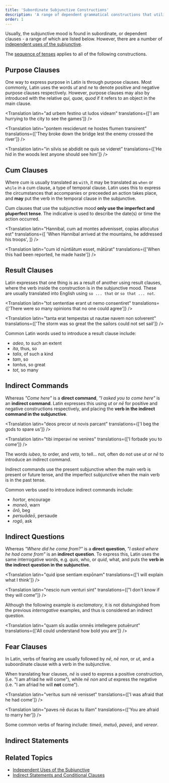 ```yaml
---
title: 'Subordinate Subjunctive Constructions'
description: 'A range of dependent grammatical constructions that utilise the subjunctive mood'
order: 1
---
```


Usually, the subjunctive mood is found in subordinate, or dependent clauses - a range of which are listed below. However, there are a number of [independent uses of the subjunctive](/notes/constructions/independent-subjunctive).

<Callout type="info">

The [sequence of tenses](/notes/verbs/overview#sequence-of-tenses) applies to all of the following constructions.

</Callout>

## Purpose Clauses

One way to express purpose in Latin is through purpose clauses. Most commonly, Latin uses the words _ut_ and _ne_ to denote positive and negative purpose clauses respectively. However, purpose clauses may also by introduced with the relative _qui, quae, quod_ if it refers to an object in the main clause.

<Translation
  latin="ad urbem festino ut ludos videam"
  translations={['I am hurrying to the city to see the games']}
/>

<Translation
  latin="pontem resciderunt ne hostes flumen transirent"
  translations={['They broke down the bridge lest the enemy crossed the river']}
/>

<Translation
  latin="in silvis se abdidit ne quis se videret"
  translations={['He hid in the woods lest anyone should see him']}
/>

## Cum Clauses

Where _cum_ is usually translated as `with`, it may be translated as `when` or `while` in a cum clause, a type of temporal clause. Latin uses this to express the circumstances that accompanies or preceeded an action takes place, and **may** put the verb in the temporal clause in the subjunctive.

<Callout type="warn">

Cum clauses that use the subjunctive mood **only use the imperfect and pluperfect tense**. The indicative is used to describe the date(s) or time the action occurred.

</Callout>

<Translation
  latin="Hannibal, cum ad montes advenisset, copias allocutus est"
  translations={[
    'When Hannibal arrived at the mountains, he addressed his troops',
  ]}
/>

<Translation
  latin="cum id nūntiātum esset, mātūrat"
  translations={['When this had been reported, he made haste']}
/>

## Result Clauses

Latin expresses that one thing is as a result of another using result clauses, where the verb inside the construction is in the subjunctive mood. These are usually translated into English using `so ... that` or `so that ... not`.

<Translation
  latin="tot sententiae erant ut nemo consentiret"
  translations={['There were so many opinions that no one could agree']}
/>

<Translation
  latin="tanta erat tempestas ut nautae navem non solverent"
  translations={['The storm was so great the the sailors could not set sail']}
/>

Common Latin words used to introduce a result clause include:

- _adeo_, to such an extent
- _ita_, thus, so
- _talis_, of such a kind
- _tam_, so
- _tantus_, so great
- _tot_, so many

## Indirect Commands

Whereas _"Come here"_ is a **direct command**, _"I asked you to come here"_ is an **indirect command**. Latin expresses this using _ut_ or _nē_ for positive and negative constructions respectively, and placing the **verb in the indirect command in the subjunctive**.

<Translation
  latin="deos precor ut novis parcant"
  translations={['I beg the gods to spare us']}
/>

<Translation
  latin="tibi imperavi ne venires"
  translations={['I forbade you to come']}
/>

<Callout type="info">

The words _iubeo_, to order, and _veto_, to tell... not, often do not use _ut_ or _nē_ to introduce an indirect command.

Indirect commands use the present subjunctive when the main verb is present or future tense, and the imperfect subjunctive when the main verb is in the past tense.

</Callout>

Common verbs used to introduce indirect commands include:

- _hortor_, encourage
- _moneō_, warn
- _ōrō_, beg
- _persuādeō_, persaude
- _rogō_, ask

## Indirect Questions

Whereas _"Where did he come from?"_ is a **direct question**, _"I asked where he had come from"_ is an **indirect question**. To express this, Latin uses the same interrogative words, e.g. _quis_, who, or _quid_, what, and puts the **verb in the indirect question in the subjunctive**.

<Translation
  latin="quid ipse sentiam expōnam"
  translations={['I will explain what I think']}
/>

<Translation
  latin="nescio num venturi sint"
  translations={["I don't know if they will come"]}
/>

Although the following example is _exclamatory_, it is not distuingished from the previous _interrogative_ examples, and thus is considered an indirect question.

<Translation
  latin="quam sīs audāx omnēs intellegere potuērunt"
  translations={['All could understand how bold you are']}
/>

## Fear Clauses

In Latin, verbs of fearing are usually followed by _nē_, _nē non_, or _ut_, and a suboordinate clause with a verb in the subjunctive.

<Callout type="warn">

When translating fear clauses, _nē_ is used to express a positive construction, (i.e. "I am afriad he will come"), while _nē non_ and _ut_ express the negative (i.e. "I am afriad he will **not** come").

</Callout>

<Translation
  latin="veritus sum nē venisset"
  translations={['I was afraid that he had come']}
/>

<Translation
  latin="paves nē ducas tu illam"
  translations={['You are afraid to marry her']}
/>

Some common verbs of fearing include: _timeō_, _metuō_, _paveō_, and _vereor_.

## Indirect Statements

## Related Topics

- [Independent Uses of the Subjunctive](/notes/constructions/independent-uses-of-the-subjunctive)
- [Indirect Statements and Conditional Clauses](/notes/constructions/indirect-statements-and-conditional-clauses)
